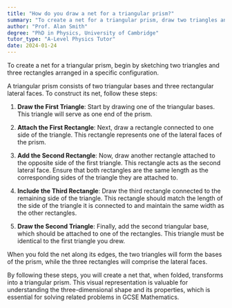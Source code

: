 ```yaml
---
title: "How do you draw a net for a triangular prism?"
summary: "To create a net for a triangular prism, draw two triangles and three rectangles arranged appropriately to represent the prism's structure."
author: "Prof. Alan Smith"
degree: "PhD in Physics, University of Cambridge"
tutor_type: "A-Level Physics Tutor"
date: 2024-01-24
---
```


To create a net for a triangular prism, begin by sketching two triangles and three rectangles arranged in a specific configuration.

A triangular prism consists of two triangular bases and three rectangular lateral faces. To construct its net, follow these steps:

1. **Draw the First Triangle**: Start by drawing one of the triangular bases. This triangle will serve as one end of the prism.

2. **Attach the First Rectangle**: Next, draw a rectangle connected to one side of the triangle. This rectangle represents one of the lateral faces of the prism.

3. **Add the Second Rectangle**: Now, draw another rectangle attached to the opposite side of the first triangle. This rectangle acts as the second lateral face. Ensure that both rectangles are the same length as the corresponding sides of the triangle they are attached to.

4. **Include the Third Rectangle**: Draw the third rectangle connected to the remaining side of the triangle. This rectangle should match the length of the side of the triangle it is connected to and maintain the same width as the other rectangles.

5. **Draw the Second Triangle**: Finally, add the second triangular base, which should be attached to one of the rectangles. This triangle must be identical to the first triangle you drew.

When you fold the net along its edges, the two triangles will form the bases of the prism, while the three rectangles will comprise the lateral faces. 

By following these steps, you will create a net that, when folded, transforms into a triangular prism. This visual representation is valuable for understanding the three-dimensional shape and its properties, which is essential for solving related problems in GCSE Mathematics.
    